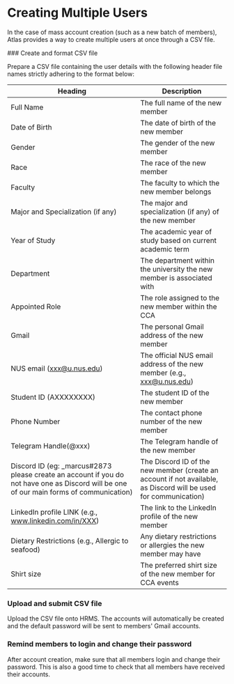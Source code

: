 
# Creating Multiple Users

In the case of mass account creation (such as a new batch of members), Atlas provides a way to create multiple users at once through a CSV file.

<Steps>
### Create and format CSV file

Prepare a CSV file containing the user details with the following header file names strictly adhering to the format below:

| Heading                                                                                                                                  | Description                                                                                                      |
| ---------------------------------------------------------------------------------------------------------------------------------------- | ---------------------------------------------------------------------------------------------------------------- |
| Full Name                                                                                                                                | The full name of the new member                                                                                  |
| Date of Birth                                                                                                                            | The date of birth of the new member                                                                              |
| Gender                                                                                                                                   | The gender of the new member                                                                                     |
| Race                                                                                                                                     | The race of the new member                                                                                       |
| Faculty                                                                                                                                  | The faculty to which the new member belongs                                                                      |
| Major and Specialization (if any)                                                                                                        | The major and specialization (if any) of the new member                                                          |
| Year of Study                                                                                                                            | The academic year of study based on current academic term                                                        |
| Department                                                                                                                               | The department within the university the new member is associated with                                           |
| Appointed Role                                                                                                                           | The role assigned to the new member within the CCA                                                               |
| Gmail                                                                                                                                    | The personal Gmail address of the new member                                                                     |
| NUS email (xxx@u.nus.edu)                                                                                                                | The official NUS email address of the new member (e.g., xxx@u.nus.edu)                                           |
| Student ID (AXXXXXXXX)                                                                                                                   | The student ID of the new member                                                                                 |
| Phone Number                                                                                                                             | The contact phone number of the new member                                                                       |
| Telegram Handle(@xxx)                                                                                                                    | The Telegram handle of the new member                                                                            |
| Discord ID (eg: \_marcus#2873 please create an account if you do not have one as Discord will be one of our main forms of communication) | The Discord ID of the new member (create an account if not available, as Discord will be used for communication) |
| LinkedIn profile LINK (e.g., www.linkedin.com/in/XXX)                                                                                    | The link to the LinkedIn profile of the new member                                                               |
| Dietary Restrictions (e.g., Allergic to seafood)                                                                                         | Any dietary restrictions or allergies the new member may have                                                    |
| Shirt size                                                                                                                               | The preferred shirt size of the new member for CCA events                                                        |

### Upload and submit CSV file

Upload the CSV file onto HRMS. The accounts will automatically be created and the default password will be sent to members' Gmail accounts.

### Remind members to login and change their password

After account creation, make sure that all members login and change their password. This is also a good time to check that all members have received their accounts.
</Steps>